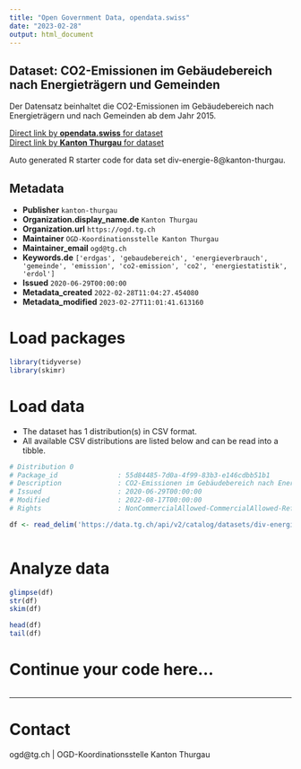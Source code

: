 ```yaml
---
title: "Open Government Data, opendata.swiss"
date: "2023-02-28"
output: html_document
---
```


## Dataset: CO2-Emissionen im Gebäudebereich nach Energieträgern und Gemeinden

Der Datensatz beinhaltet die CO2-Emissionen im Gebäudebereich nach Energieträgern und nach Gemeinden ab dem Jahr 2015.

[Direct link by **opendata.swiss** for dataset](https://opendata.swiss/de/dataset/co2-emissionen-im-gebaudebereich-nach-energietragern-und-gemeinden)<br>
[Direct link by **Kanton Thurgau** for dataset](https://data.tg.ch/explore/dataset/div-energie-8/)

Auto generated R starter code for data set div-energie-8@kanton-thurgau.

## Metadata

- **Publisher** `kanton-thurgau`
- **Organization.display_name.de** `Kanton Thurgau`
- **Organization.url** `https://ogd.tg.ch`
- **Maintainer** `OGD-Koordinationsstelle Kanton Thurgau`
- **Maintainer_email** `ogd@tg.ch`
- **Keywords.de** `['erdgas', 'gebaudebereich', 'energieverbrauch', 'gemeinde', 'emission', 'co2-emission', 'co2', 'energiestatistik', 'erdol']`
- **Issued** `2020-06-29T00:00:00`
- **Metadata_created** `2022-02-28T11:04:27.454080`
- **Metadata_modified** `2023-02-27T11:01:41.613160`


# Load packages

```r

library(tidyverse)
library(skimr)

```

# Load data

-   The dataset has 1 distribution(s) in CSV format.
-   All available CSV distributions are listed below and can be read into a tibble.

```r

# Distribution 0
# Package_id               : 55d84485-7d0a-4f99-83b3-e146cdbb51b1
# Description              : CO2-Emissionen im Gebäudebereich nach Energieträgern und Gemeinden (csv)
# Issued                   : 2020-06-29T00:00:00
# Modified                 : 2022-08-17T00:00:00
# Rights                   : NonCommercialAllowed-CommercialAllowed-ReferenceRequired

df <- read_delim('https://data.tg.ch/api/v2/catalog/datasets/div-energie-8/exports/csv')



```

# Analyze data

```r

glimpse(df)
str(df)
skim(df)

head(df)
tail(df)

```

# Continue your code here...

```r

```

------------------------------------------------------------------------

# Contact

ogd@tg.ch | OGD-Koordinationsstelle Kanton Thurgau
